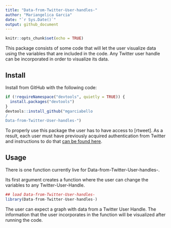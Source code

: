 ---
title: "Data-from-Twitter-User-handles-"
author: "Mariangelica Garcia"
date: "`r Sys.Date()`"
output: github_document
---

```{r setup, include=FALSE}
knitr::opts_chunk$set(echo = TRUE)
```
This package consists of some code that will let the user visualize data using the variables that are included in the code. Any Twitter user handle can be incorporated in order to visualize its data. 

## Install

Install from GitHub with the following code:

```{r install, eval = FALSE}
if (!requireNamespace("devtools", quietly = TRUE)) {
  install.packages("devtools")
}
devtools::install_github("mgarciabello
/
Data-from-Twitter-User-handles-")
```

To properly use this package the user has to have access to [rtweet]. As a 
result, each user must have previously acquired authentication from Twitter and 
instructions to do that [can be found here](http://rtweet.info/articles/auth.html).

## Usage

There is one function currently live for Data-from-Twitter-User-handles-.

Its first argument creates a function where the user can change the variables to any Twitter-User-Handle. 

```{r usage, eval = FALSE}
## load Data-from-Twitter-User-handles-
library(Data-from-Twitter-User-handles-)
```
The user can expect a graph with data from a Twitter User Handle. The information that the user incorporates 
in the function will be visualized after running the code.
